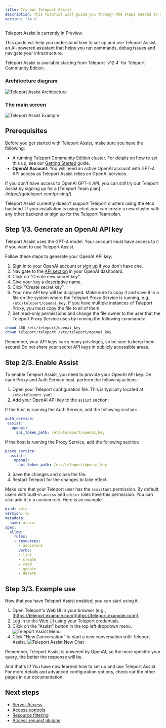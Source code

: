 ```yaml
---
title: Try out Teleport Assist
description: This tutorial will guide you through the steps needed to run Teleport Assist on your own infrastructure.
version: '14.x'
---
```


<Tip>
  Teleport Assist is currently in Preview.
</Tip>

This guide will help you understand how to set up and use Teleport Assist, an
AI-powered assistant that helps you run commands, debug issues and navigate your
infrastructure.

<Accordion title="Version warning">
  Teleport Assist is available starting from Teleport `v12.4` for Teleport
  Community Edition.
</Accordion>

### Architecture diagram

![Teleport Assist Architecture](../../../../assets/architecture-diagram-9043780567.png)

### The main screen

![Teleport Assist Example](../../../../assets/assist-example-e5bce5c4f1.png)

## Prerequisites

Before you get started with Teleport Assist, make sure you have the following:

- A running Teleport Community Edition cluster. For details on how to set this
  up, see our [Getting Started](/docs/ver/14.x/index) guide.
- **OpenAI Account**: You will need an active OpenAI account with GPT-4 API
  access as Teleport Assist relies on OpenAI services.

<Note>
  If you don't have access to OpenAI GPT-4 API, you can still try out Teleport
  Assist by signing up for a
  [Teleport Team plan](https://goteleport.com/pricing/).
</Note>

Teleport Assist currently doesn't support Teleport clusters using the etcd backend.
If your installation is using etcd, you can create a new cluster with
any other backend or sign up for the Teleport Team plan.

## Step 1/3. Generate an OpenAI API key

Teleport Assist uses the GPT-4 model. Your account must have access to it if you
want to use Teleport Assist.

Follow these steps to generate your OpenAI API key:

1. Sign in to your OpenAI account or
   [sign up](https://platform.openai.com/signup) if you don't have one.
2. Navigate to the [API section](https://platform.openai.com/account/api-keys)
   in your OpenAI dashboard.
3. Click on "Create new secret key".
4. Give your key a descriptive name.
5. Click "Create secret key".
6. Your new API key will be displayed. Make sure to copy it and save it in a
   file on the system where the Teleport Proxy Service is running, e.g.,
   `/etc/teleport/openai_key`. If you have multiple instances of Teleport Proxy,
   you must copy the file to all of them.
7. Set read-only permissions and change the file owner to the user that the
   Teleport Proxy Service uses by running the following commands:

```bash
chmod 400 /etc/teleport/openai_key
chown teleport:teleport /etc/teleport/openai_key
```

<Warning>
  Remember, your API keys carry many privileges, so be sure to keep them secure!
  Do not share your secret API keys in publicly accessible areas.
</Warning>

## Step 2/3. Enable Assist

To enable Teleport Assist, you need to provide your OpenAI API key. On each
Proxy and Auth Service host, perform the following actions:

1. Open your Teleport configuration file. This is typically located at `/etc/teleport.yaml`.
2. Add your OpenAI API key to the `assist` section:

If the host is running the Auth Service, add the following section:

```yaml
auth_service:
 assist:
   openai:
     api_token_path: /etc/teleport/openai_key
```

If the host is running the Proxy Service, add the following section:

```yaml
proxy_service:
  assist:
    openai:
      api_token_path: /etc/teleport/openai_key
```

3. Save the changes and close the file.
4. Restart Teleport for the changes to take effect.

Make sure that your Teleport user has the `assistant` permission. By default, users
with built-in `access` and `editor` roles have this permission. You can also
add it to a custom role. Here is an example:

```yaml
kind: role
version: v6
metadata:
  name: assist
spec:
  allow:
    rules:
    - resources:
      - assistant
      verbs:
      - list
      - create
      - read
      - update
      - delete
```

## Step 3/3. Example use

Now that you have Teleport Assist enabled, you can start using it.

1. Open Teleport's Web UI in your browser (e.g., [https://teleport.example.com](https://teleport.example.com)).
2. Log in to the Web UI using your Teleport credentials.
3. Click on the "Assist" button in the top left dropdown menu.
   ![Teleport Assist Menu](../../../../assets/main-screen-388a38717b.png)
4. Click "New Conversation" to start a new conversation with Teleport Assist.
   ![Teleport Assist New Chat](../../../../assets/assist-screen-cd0426d9ee.png)

Remember, Teleport Assist is powered by OpenAI, so the more specific your query,
the better the response will be.

And that's it! You have now learned how to set up and use Teleport Assist. For
more details and advanced configuration options, check out the other pages in
our documentation.

## Next steps

- [Server Access](/docs/ver/14.x/server-access/introduction)
- [Access controls](/docs/ver/14.x/access-controls/getting-started)
- [Resource filtering](/docs/ver/14.x/reference/predicate-language)
- [Access request plugins](/docs/ver/14.x/access-controls/access-request-plugins/index)

